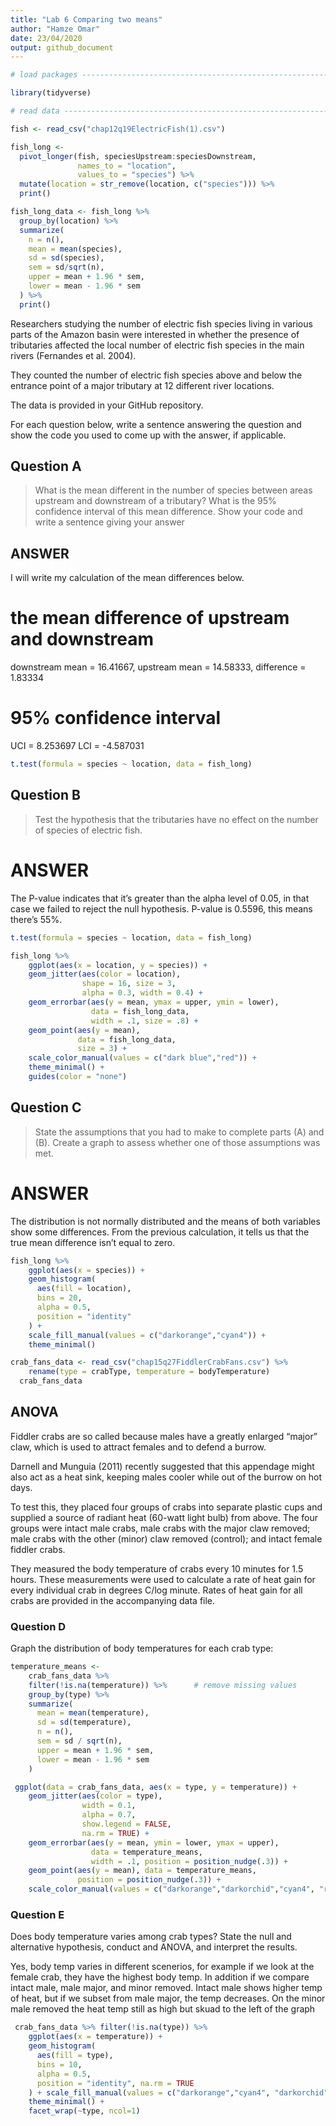 ```yaml
---
title: "Lab 6 Comparing two means"
author: "Hamze Omar"
date: 23/04/2020
output: github_document
---
```


```r

# load packages -----------------------------------------------------------

library(tidyverse)

# read data ---------------------------------------------------------------

fish <- read_csv("chap12q19ElectricFish(1).csv")
```



```r
fish_long <- 
  pivot_longer(fish, speciesUpstream:speciesDownstream,
               names_to = "location",
               values_to = "species") %>% 
  mutate(location = str_remove(location, c("species"))) %>% 
  print()

fish_long_data <- fish_long %>% 
  group_by(location) %>% 
  summarize(
    n = n(),
    mean = mean(species),
    sd = sd(species),
    sem = sd/sqrt(n),
    upper = mean + 1.96 * sem,
    lower = mean - 1.96 * sem
  ) %>% 
  print()
```


Researchers studying the number of electric fish species living in various parts of the Amazon basin were interested in whether the presence of tributaries affected the local number of electric fish species in the main rivers (Fernandes et al. 2004).

They counted the number of electric fish species above and below the entrance point of a major tributary at 12 different river locations.

The data is provided in your GitHub repository.

For each question below, write a sentence answering the question and show the code you used to come up with the answer, if applicable.

## Question A

> What is the mean different in the number of species between areas upstream and downstream of a tributary? What is the 95% confidence interval of this mean difference. Show your code and write a sentence giving your answer

## ANSWER

I will write my calculation of the mean differences below.

# the mean difference of upstream and downstream

downstream mean = 16.41667, upstream mean = 14.58333, difference = 1.83334

# 95% confidence interval

UCI = 8.253697
LCI = -4.587031


```r
t.test(formula = species ~ location, data = fish_long)
```

## Question B

> Test the hypothesis that the tributaries have no effect on the number of species of electric fish.

# ANSWER

The P-value indicates that it's greater than the alpha level of 0.05, in that case we failed to reject the null hypothesis. P-value is 0.5596, this means there's 55%.

```r
t.test(formula = species ~ location, data = fish_long)

fish_long %>% 
    ggplot(aes(x = location, y = species)) +
    geom_jitter(aes(color = location), 
                shape = 16, size = 3, 
                alpha = 0.3, width = 0.4) +
    geom_errorbar(aes(y = mean, ymax = upper, ymin = lower), 
                  data = fish_long_data, 
                  width = .1, size = .8) +
    geom_point(aes(y = mean), 
               data = fish_long_data, 
               size = 3) +
    scale_color_manual(values = c("dark blue","red")) +
    theme_minimal() +
    guides(color = "none")
```

## Question C

> State the assumptions that you had to make to complete parts (A) and (B). Create a graph to assess whether one of those assumptions was met.

# ANSWER

The distribution is not  normally distributed and the means of both variables show some differences. From the previous calculation, it tells us that the true mean difference isn't equal to zero.

```r
fish_long %>% 
    ggplot(aes(x = species)) +
    geom_histogram(
      aes(fill = location), 
      bins = 20, 
      alpha = 0.5, 
      position = "identity"
    ) +
    scale_fill_manual(values = c("darkorange","cyan4")) +
    theme_minimal()
```



```r
crab_fans_data <- read_csv("chap15q27FiddlerCrabFans.csv") %>%
    rename(type = crabType, temperature = bodyTemperature)
  crab_fans_data
```

## ANOVA

Fiddler crabs are so called because males have a greatly enlarged "major" claw, which is used to attract females and to defend a burrow.

Darnell and Munguia (2011) recently suggested that this appendage might also act as a heat sink, keeping males cooler while out of the burrow on hot days.

To test this, they placed four groups of crabs into separate plastic cups and supplied a source of radiant heat (60-watt light bulb) from above. The four groups were intact male crabs, male crabs with the major claw removed; male crabs with the other (minor) claw removed (control); and intact female fiddler crabs.

They measured the body temperature of crabs every 10 minutes for 1.5 hours. These measurements were used to calculate a rate of heat gain for every individual crab in degrees C/log minute. Rates of heat gain for all crabs are provided in the accompanying data file.

### Question D

Graph the distribution of body temperatures for each crab type:

```r

temperature_means <-
    crab_fans_data %>%
    filter(!is.na(temperature)) %>%      # remove missing values
    group_by(type) %>%
    summarize(
      mean = mean(temperature),
      sd = sd(temperature),
      n = n(),
      sem = sd / sqrt(n),
      upper = mean + 1.96 * sem,
      lower = mean - 1.96 * sem
    )

 ggplot(data = crab_fans_data, aes(x = type, y = temperature)) +
    geom_jitter(aes(color = type),
                width = 0.1,
                alpha = 0.7,
                show.legend = FALSE,
                na.rm = TRUE) +
    geom_errorbar(aes(y = mean, ymin = lower, ymax = upper), 
                  data = temperature_means,
                  width = .1, position = position_nudge(.3)) +
    geom_point(aes(y = mean), data = temperature_means,
               position = position_nudge(.3)) +
    scale_color_manual(values = c("darkorange","darkorchid","cyan4", "red"))
```

### Question E

Does body temperature varies among crab types? State the null and alternative hypothesis, conduct and ANOVA, and interpret the results.

Yes, body temp varies in different scenerios, for example if we look at the female crab, they have the highest body temp. In addition if we compare intact male, male major, and minor removed.
Intact male shows higher temp of heat, but if we subset from male major, the temp decreases. On the minor male removed the heat temp still as high but skuad to the left of the graph

```r
 crab_fans_data %>% filter(!is.na(type)) %>% 
    ggplot(aes(x = temperature)) +
    geom_histogram(
      aes(fill = type), 
      bins = 10, 
      alpha = 0.5, 
      position = "identity", na.rm = TRUE
    ) + scale_fill_manual(values = c("darkorange","cyan4", "darkorchid", "red")) +
    theme_minimal() +
    facet_wrap(~type, ncol=1)
```